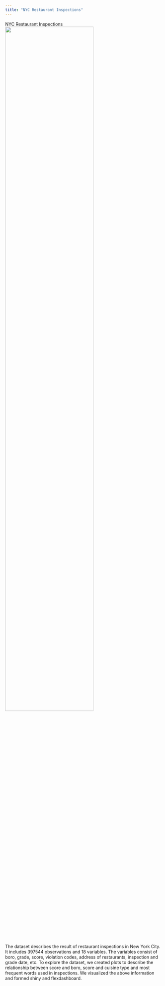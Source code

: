 ```yaml
---
title: "NYC Restaurant Inspections"
---
```


NYC Restaurant Inspections
<img src="images/resturants inspection.png" style="width:75%">

The dataset describes the result of restaurant inspections in New York City. It includes 397544 observations and 18 variables. The variables consist of boro, grade, score, violation codes, address of restaurants, inspection and grade date, etc. 
To explore the dataset, we created plots to describe the relationship between score and boro, score and cuisine type and most frequent words used in inspections. We visualized the above information and formed shiny and flexdashboard.
